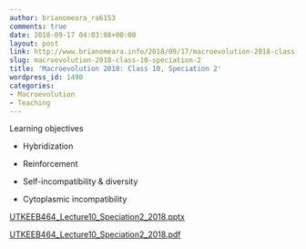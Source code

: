 ```yaml
---
author: brianomeara_ra6153
comments: true
date: 2018-09-17 04:03:08+00:00
layout: post
link: http://www.brianomeara.info/2018/09/17/macroevolution-2018-class-10-speciation-2/
slug: macroevolution-2018-class-10-speciation-2
title: 'Macroevolution 2018: Class 10, Speciation 2'
wordpress_id: 1490
categories:
- Macroevolution
- Teaching
---
```


Learning objectives



 	
  * Hybridization

 	
  * Reinforcement

 	
  * Self-incompatibility & diversity

 	
  * Cytoplasmic incompatibility


[UTKEEB464_Lecture10_Speciation2_2018.pptx](http://www.brianomeara.info/wp-content/uploads/2018/09/UTKEEB464_Lecture10_Speciation2_2018.pptx)

[UTKEEB464_Lecture10_Speciation2_2018.pdf](http://www.brianomeara.info/wp-content/uploads/2018/09/UTKEEB464_Lecture10_Speciation2_2018-1.pdf)
